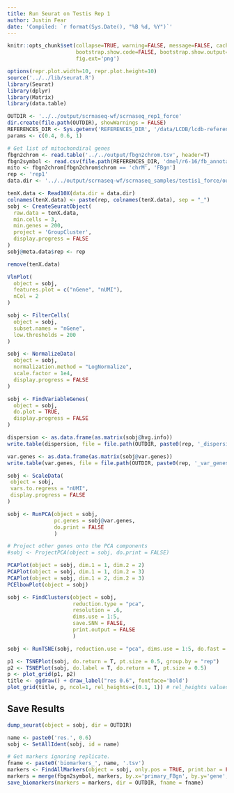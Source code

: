 ```yaml
---
title: Run Seurat on Testis Rep 1
author: Justin Fear
date: 'Compiled: `r format(Sys.Date(), "%B %d, %Y")`'
---
```


```r
knitr::opts_chunk$set(collapse=TRUE, warning=FALSE, message=FALSE, cache.lazy=FALSE,
                      bootstrap.show.code=FALSE, bootstrap.show.output=FALSE,
                      fig.ext='png')
```

```r
options(repr.plot.width=10, repr.plot.height=10)
source('../../lib/seurat.R')
library(Seurat)
library(dplyr)
library(Matrix)
library(data.table)

OUTDIR <- '../../output/scrnaseq-wf/scrnaseq_rep1_force'
dir.create(file.path(OUTDIR), showWarnings = FALSE)
REFERENCES_DIR <- Sys.getenv('REFERENCES_DIR', '/data/LCDB/lcdb-references')
params <- c(0.4, 0.6, 1)

# Get list of mitochondiral genes
fbgn2chrom <- read.table('../../output/fbgn2chrom.tsv', header=T)
fbgn2symbol <- read.csv(file.path(REFERENCES_DIR, 'dmel/r6-16/fb_annotation/dmel_r6-16.fb_annotation'), header=T, sep = '\t')[, c('gene_symbol', 'primary_FBgn')]
mito <- fbgn2chrom[fbgn2chrom$chrom == 'chrM', 'FBgn']
rep <- 'rep1'
data.dir <- '../../output/scrnaseq-wf/scrnaseq_samples/testis1_force/outs/filtered_gene_bc_matrices/dm6.16'
```

```r
tenX.data <- Read10X(data.dir = data.dir)
colnames(tenX.data) <- paste(rep, colnames(tenX.data), sep = "_")
sobj <- CreateSeuratObject(
  raw.data = tenX.data,
  min.cells = 3,
  min.genes = 200,
  project = 'GroupCluster',
  display.progress = FALSE
)
sobj@meta.data$rep <- rep

remove(tenX.data)

VlnPlot(
  object = sobj,
  features.plot = c("nGene", "nUMI"),
  nCol = 2
)
```

```r
sobj <- FilterCells(
  object = sobj,
  subset.names = "nGene",
  low.thresholds = 200
)
```

```r
sobj <- NormalizeData(
  object = sobj,
  normalization.method = "LogNormalize",
  scale.factor = 1e4,
  display.progress = FALSE
)
```

```r
sobj <- FindVariableGenes(
  object = sobj,
  do.plot = TRUE,
  display.progress = FALSE
)

dispersion <- as.data.frame(as.matrix(sobj@hvg.info))
write.table(dispersion, file = file.path(OUTDIR, paste0(rep, '_dispersion.tsv')), quote = FALSE, sep = "\t", row.names = TRUE, col.names = TRUE)

var.genes <- as.data.frame(as.matrix(sobj@var.genes))
write.table(var.genes, file = file.path(OUTDIR, paste0(rep, '_var_genes.tsv')), quote = FALSE, sep = "\t", row.names = TRUE, col.names = TRUE)

```

```r
sobj <- ScaleData(
 object = sobj,
 vars.to.regress = "nUMI",
 display.progress = FALSE
)
```


```r
sobj <- RunPCA(object = sobj, 
               pc.genes = sobj@var.genes, 
               do.print = FALSE 
               )

# Project other genes onto the PCA components
#sobj <- ProjectPCA(object = sobj, do.print = FALSE)

PCAPlot(object = sobj, dim.1 = 1, dim.2 = 2)
PCAPlot(object = sobj, dim.1 = 1, dim.2 = 3)
PCAPlot(object = sobj, dim.1 = 2, dim.2 = 3)
PCElbowPlot(object = sobj)
```

```r
sobj <- FindClusters(object = sobj, 
                     reduction.type = "pca", 
                     resolution = .6, 
                     dims.use = 1:5, 
                     save.SNN = FALSE, 
                     print.output = FALSE
                     )
```

```r
sobj <- RunTSNE(sobj, reduction.use = "pca", dims.use = 1:5, do.fast = TRUE)

p1 <- TSNEPlot(sobj, do.return = T, pt.size = 0.5, group.by = "rep")
p2 <- TSNEPlot(sobj, do.label = T, do.return = T, pt.size = 0.5)
p <- plot_grid(p1, p2)
title <- ggdraw() + draw_label("res 0.6", fontface='bold')
plot_grid(title, p, ncol=1, rel_heights=c(0.1, 1)) # rel_heights values control title margins
```

## Save Results
```r
dump_seurat(object = sobj, dir = OUTDIR)
```

```r
name <- paste0('res.', 0.6)
sobj <- SetAllIdent(sobj, id = name)

# Get markers ignoring replicate.
fname <- paste0('biomarkers_', name, '.tsv')
markers <- FindAllMarkers(object = sobj, only.pos = TRUE, print.bar = FALSE)
markers = merge(fbgn2symbol, markers, by.x='primary_FBgn', by.y='gene', all.y=T)
save_biomarkers(markers = markers, dir = OUTDIR, fname = fname)
```
